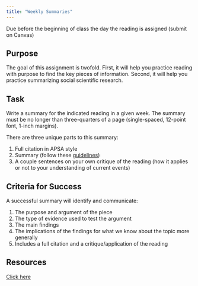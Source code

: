 ```yaml
---
title: "Weekly Summaries"
---
```


:::{.callout-important}
Due before the beginning of class the day the reading is assigned (submit on Canvas)
:::

## Purpose

The goal of this assignment is twofold. First, it will help you practice reading with purpose to find the key pieces of information. Second, it will help you practice summarizing social scientific research.


## Task

Write a summary for the indicated reading in a given week. The summary must be no longer than three-quarters of a page (single-spaced, 12-point font, 1-inch margins).

There are three unique parts to this summary:

1. Full citation in APSA style
2. Summary (follow these [guidelines](../resource/summaries.qmd))
3. A couple sentences on your own critique of the reading (how it applies or not to your understanding of current events)


## Criteria for Success

A successful summary will identify and communicate:

1. The purpose and argument of the piece
2. The type of evidence used to test the argument
3. The main findings
4. The implications of the findings for what we know about the topic more generally
5. Includes a full citation and a critique/application of the reading

## Resources

[Click here](../resource/summaries.qmd)


